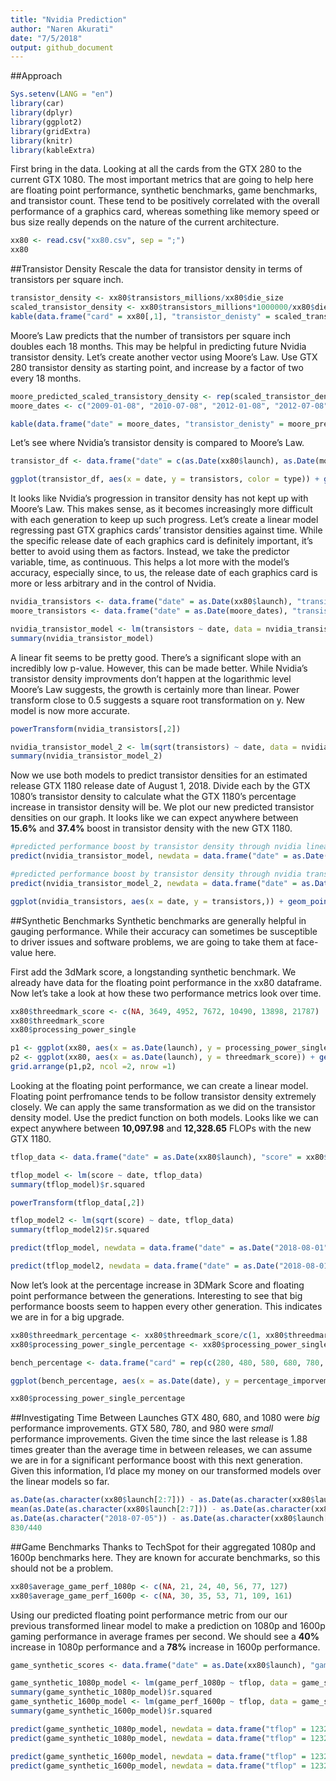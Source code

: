 ```yaml
---
title: "Nvidia Prediction"
author: "Naren Akurati"
date: "7/5/2018"
output: github_document
---
```


##Approach
```r
Sys.setenv(LANG = "en")
library(car)
library(dplyr)
library(ggplot2)
library(gridExtra)
library(knitr)
library(kableExtra)
```

First bring in the data. Looking at all the cards from the GTX 280 to the current GTX 1080. The most important metrics that are going to help here are floating point performance, synthetic benchmarks, game benchmarks, and transistor count. These tend to be positively correlated with the overall performance of a graphics card, whereas something like memory speed or bus size really depends on the nature of the current architecture.
```r
xx80 <- read.csv("xx80.csv", sep = ";")
xx80
```

##Transistor Density
Rescale the data for transistor density in terms of transistors per square inch.
```r
transistor_density <- xx80$transistors_millions/xx80$die_size
scaled_transistor_density <- xx80$transistors_millions*1000000/xx80$die_size*0.00155
kable(data.frame("card" = xx80[,1], "transistor_denisty" = scaled_transistor_density)) %>%  kable_styling(bootstrap_options = c("striped", "hover", "condensed", full_width = F, position = "center"))
```

Moore's Law predicts that the number of transistors per square inch doubles each 18 months. This may be helpful in predicting future Nvidia transistor density. Let's create another vector using Moore's Law. Use GTX 280 transistor density as starting point, and increase by a factor of two every 18 months.
```r
moore_predicted_scaled_transistory_density <- rep(scaled_transistor_density[1], 9)*c(1,2,4,8,16,32,64,128,256)
moore_dates <- c("2009-01-08", "2010-07-08", "2012-01-08", "2012-07-08", "2014-01-08", "2015-07-08", "2017-01-08", "2018-07-08", "2020-01-08")

kable(data.frame("date" = moore_dates, "transistor_denisty" = moore_predicted_scaled_transistory_density)) %>%  kable_styling(bootstrap_options = c("striped", "hover", "condensed", full_width = F, position = "center"))
```

Let's see where Nvidia's transistor density is compared to Moore's Law.
```r
transistor_df <- data.frame("date" = c(as.Date(xx80$launch), as.Date(moore_dates)), "transistors" = c(scaled_transistor_density, moore_predicted_scaled_transistory_density), "type" = c(rep("nvidia", 7), rep("moore", 9))) 

ggplot(transistor_df, aes(x = date, y = transistors, color = type)) + geom_point() + geom_smooth(se=FALSE) + scale_color_manual(values=c("royalblue1", "#76b900")) + xlim(as.Date("2009-01-08"), as.Date("2018-08-02")) + ylim(0, 500000) + labs(x = "time", y = "transistor density")
```

It looks like Nvidia's progression in transitor density has not kept up with Moore's Law. This makes sense, as it becomes increasingly more difficult with each generation to keep up such progress. Let's create a linear model regressing past GTX graphics cards' transistor densities against time. While the specific release date of each graphics card is definitely important, it's better to avoid using them as factors. Instead, we take the predictor variable, time, as continuous. This helps a lot more with the model's accuracy, especially since, to us, the release date of each graphics card is more or less arbitrary and in the control of Nvidia.
```r
nvidia_transistors <- data.frame("date" = as.Date(xx80$launch), "transistors" = scaled_transistor_density)
moore_transistors <- data.frame("date" = as.Date(moore_dates), "transistors" = moore_predicted_scaled_transistory_density)

nvidia_transistor_model <- lm(transistors ~ date, data = nvidia_transistors)
summary(nvidia_transistor_model)
```

A linear fit seems to be pretty good. There's a significant slope with an incredibly low p-value. However, this can be made better.  While Nvidia's transistor density improvments don't happen at the logarithmic level Moore's Law suggests, the growth is certainly more than linear. Power transform close to 0.5 suggests a square root transformation on y. New model is now more accurate.
```r
powerTransform(nvidia_transistors[,2])

nvidia_transistor_model_2 <- lm(sqrt(transistors) ~ date, data = nvidia_transistors)
summary(nvidia_transistor_model_2)
```

Now we use both models to predict transistor densities for an estimated release GTX 1180 release date of August 1, 2018. Divide each by the GTX 1080's transistor density to calculate what the GTX 1180's percentage increase in transistor density will be. We plot our new predicted transistor densities on our graph. It looks like we can expect anywhere between **15.6%** and **37.4%** boost in transistor density with the new GTX 1180.
```r
#predicted performance boost by transistor density through nvidia linear model
predict(nvidia_transistor_model, newdata = data.frame("date" = as.Date("2018-08-01")), type = "response")/nvidia_transistors[7,2] - 1

#predicted performance boost by transistor density through nvidia transformed model
predict(nvidia_transistor_model_2, newdata = data.frame("date" = as.Date("2018-08-01")), type = "response")^2/nvidia_transistors[7,2] - 1

ggplot(nvidia_transistors, aes(x = date, y = transistors,)) + geom_point() + geom_smooth(se=FALSE,  color = "#76b900") + xlim(as.Date("2009-01-08"), as.Date("2018-8-02")) + ylim(0, 50000) + labs(x = "time", y = "transistor density") + geom_point(aes(x=as.Date("2018-08-01"), y=predict(nvidia_transistor_model, newdata = data.frame("date" = as.Date("2018-08-01")), type = "response")), shape = 16, color = "black", size = 2) + geom_point(aes(x=as.Date("2018-08-01"), y=predict(nvidia_transistor_model_2, newdata = data.frame("date" = as.Date("2018-08-01")), type = "response")^2), shape = 16, color = "black", size = 2) + ggtitle("Nvidia GTX Cards' Transistor Density over Time")
```


##Synthetic Benchmarks
Synthetic benchmarks are generally helpful in gauging performance. While their accuracy can sometimes be susceptible to driver issues and software problems, we are going to take them at face-value here.

First add the 3dMark score, a longstanding synthetic benchmark. We already have data for the floating point performance in the xx80 dataframe. Now let's take a look at how these two performance metrics look over time.
```r
xx80$threedmark_score <- c(NA, 3649, 4952, 7672, 10490, 13898, 21787)
xx80$threedmark_score
xx80$processing_power_single

p1 <- ggplot(xx80, aes(x = as.Date(launch), y = processing_power_single)) + geom_point() + geom_smooth(se=FALSE, color = "#00BFC4") + labs(x = "time", y = "floating point performance") + ggtitle("Floating Point Perf. over Time")
p2 <- ggplot(xx80, aes(x = as.Date(launch), y = threedmark_score)) + geom_point() + geom_smooth(se=FALSE, color = "#F8766D") + labs(x = "time", y = "3DMark Score") + ggtitle("3DMark Score over Time")
grid.arrange(p1,p2, ncol =2, nrow =1)
```

Looking at the floating point performance, we can create a linear model. Floating point perfromance tends to be follow transistor density extremely closely. We can apply the same transformation as we did on the transistor density model. Use the predict function on both models. Looks like we can expect anywhere between **10,097.98** and **12,328.65** FLOPs with the new GTX 1180.
```r
tflop_data <- data.frame("date" = as.Date(xx80$launch), "score" = xx80$processing_power_single)

tflop_model <- lm(score ~ date, tflop_data)
summary(tflop_model)$r.squared

powerTransform(tflop_data[,2])

tflop_model2 <- lm(sqrt(score) ~ date, tflop_data)
summary(tflop_model2)$r.squared

predict(tflop_model, newdata = data.frame("date" = as.Date("2018-08-01")), type = "response")

predict(tflop_model2, newdata = data.frame("date" = as.Date("2018-08-01")), type = "response")^2
```

Now let's look at the percentage increase in 3DMark Score and floating point performance between the generations. Interesting to see that big performance boosts seem to happen every other generation. This indicates we are in for a big upgrade.
```r
xx80$threedmark_percentage <- xx80$threedmark_score/c(1, xx80$threedmark_score[1:6])
xx80$processing_power_single_percentage <- xx80$processing_power_single/c(NA, xx80$processing_power_single[1:6])

bench_percentage <- data.frame("card" = rep(c(280, 480, 580, 680, 780, 980, 1080),2), "percentage_imporvement" = c(xx80$processing_power_single_percentage, xx80$threedmark_percentage), "category" = c(rep("floating_point_perf", 7), rep("3d_mark_score", 7)), "date" = rep(xx80$launch, 2))

ggplot(bench_percentage, aes(x = as.Date(date), y = percentage_imporvement, color = category)) + geom_point() + geom_smooth(se=FALSE) + labs(x = "time", y = "percentage improvement") + ggtitle("Percentage Improvement in Performance")

xx80$processing_power_single_percentage
```

##Investigating Time Between Launches
GTX 480, 680, and 1080 were *big* performance improvements. GTX 580, 780, and 980 were *small* performance improvements. Given the time since the last release is 1.88 times greater than the average time in between releases, we can assume we are in for a significant performance boost with this next generation. Given this information, I'd place my money on our transformed models over the linear models so far.
```r
as.Date(as.character(xx80$launch[2:7])) - as.Date(as.character(xx80$launch[1:6]))
mean(as.Date(as.character(xx80$launch[2:7])) - as.Date(as.character(xx80$launch[1:6])))
as.Date(as.character("2018-07-05")) - as.Date(as.character(xx80$launch[7]))
830/440
```

##Game Benchmarks
Thanks to TechSpot for their aggregated 1080p and 1600p benchmarks here. They are known for accurate benchmarks, so this should not be a problem.
```r
xx80$average_game_perf_1080p <- c(NA, 21, 24, 40, 56, 77, 127)
xx80$average_game_perf_1600p <- c(NA, 30, 35, 53, 71, 109, 161)
```

Using our predicted floating point performance metric from our our previous transformed linear model to make a prediction on 1080p and 1600p gaming performance in average frames per second. We should see a **40%** increase in 1080p performance and a **78%** increase in 1600p performance.
```r
game_synthetic_scores <- data.frame("date" = as.Date(xx80$launch), "game_perf_1080p" = xx80$average_game_perf_1080p, "game_perf_1600p" = xx80$average_game_perf_1600p, "tflop" = xx80$processing_power_single, "threedmark" = xx80$threedmark_score)
```

```r
game_synthetic_1080p_model <- lm(game_perf_1080p ~ tflop, data = game_synthetic_scores)
summary(game_synthetic_1080p_model)$r.squared
game_synthetic_1600p_model <- lm(game_perf_1600p ~ tflop, data = game_synthetic_scores)
summary(game_synthetic_1600p_model)$r.squared

predict(game_synthetic_1080p_model, newdata = data.frame("tflop" = 12328.65, type = "response"))
predict(game_synthetic_1080p_model, newdata = data.frame("tflop" = 12328.65, type = "response"))/127

predict(game_synthetic_1600p_model, newdata = data.frame("tflop" = 12328.65, type = "response"))
predict(game_synthetic_1600p_model, newdata = data.frame("tflop" = 12328.65, type = "response"))/127
```